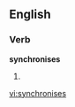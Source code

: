 ==English==

===Verb===
'''synchronises'''

# {{third-person singular of|[[synchronise]]}}

[[vi:synchronises]]